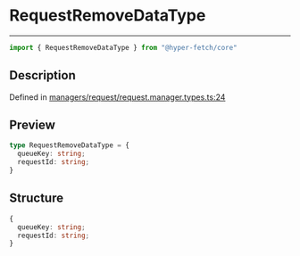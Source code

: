 

# RequestRemoveDataType

<div class="api-docs__separator" data-reactroot="">

---

</div><div class="api-docs__import" data-reactroot="">

```ts
import { RequestRemoveDataType } from "@hyper-fetch/core"
```

</div><div class="api-docs__section">

## Description

</div><div class="api-docs__description"><span class="api-docs__do-not-parse">



</span></div><p class="api-docs__definition">

Defined in [managers/request/request.manager.types.ts:24](https://github.com/BetterTyped/hyper-fetch/blob/c3e2c45/packages/core/src/managers/request/request.manager.types.ts#L24)

</p><div class="api-docs__section">

## Preview

</div><div class="api-docs__preview type">

```ts
type RequestRemoveDataType = {
  queueKey: string; 
  requestId: string; 
}
```

</div><div class="api-docs__section">

## Structure

</div><div class="api-docs__returns">

```ts
{
  queueKey: string;
  requestId: string;
}
```

</div>